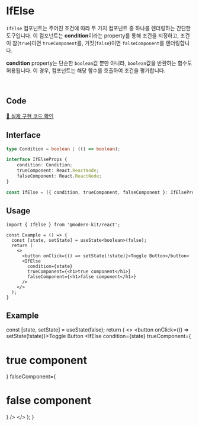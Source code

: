 
# IfElse

`IfElse` 컴포넌트는 주어진 조건에 따라 두 가지 컴포넌트 중 하나를 렌더링하는 간단한 도구입니다.
이 컴포넌트는 **condition**이라는 property를 통해 조건을 지정하고, 조건이 참(`true`)이면 `trueComponent`를, 
거짓(`false`)이면 `falseComponent`를 렌더링합니다.

**condition** property는 단순한 `boolean`값 뿐만 아니라, `boolean`값을 반환하는 함수도 허용됩니다. 
이 경우, 컴포넌트는 해당 함수를 호출하여 조건을 평가합니다.

<br />

## Code
[🔗 실제 구현 코드 확인](https://github.com/modern-agile-team/modern-kit/blob/main/packages/react/src/components/IfElse/index.tsx)

## Interface 
```ts title="typescript"
type Condition = boolean | (() => boolean);

interface IfElseProps {
    condition: Condition;
    trueComponent: React.ReactNode;
    falseComponent: React.ReactNode;
}

const IfElse = ({ condition, trueComponent, falseComponent }: IfElseProps) => JSX.Element;
```

## Usage
```tsx title="typescript"
import { IfElse } from '@modern-kit/react';

const Example = () => {
  const [state, setState] = useState<boolean>(false);
  return (
    <>
      <button onClick={() => setState(!state)}>Toggle Button</button>
      <IfElse 
        condition={state}
        trueComponent={<h1>true component</h1>}
        falseComponent={<h1>false component</h1>}
      />
    </>
  );
}
```

## Example
  const [state, setState] = useState(false);
  return (
    <>
      <button onClick={() => setState(!state)}>Toggle Button</button>
      <IfElse 
        condition={state}
        trueComponent={<h1>true component</h1>}
        falseComponent={<h1>false component</h1>}
      />
    </>
  );
}

<Example />